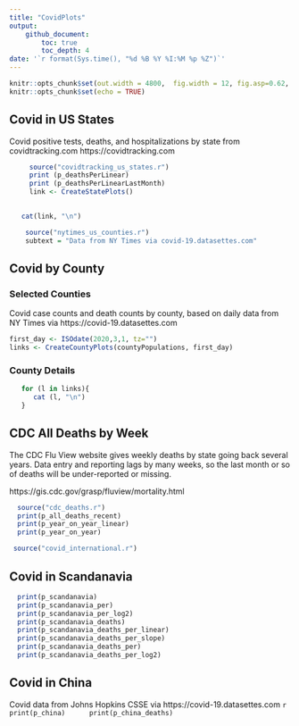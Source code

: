 ```yaml
---
title: "CovidPlots"
output: 
    github_document:
        toc: true
        toc_depth: 4
date: '`r format(Sys.time(), "%d %B %Y %I:%M %p %Z")`'
---
```



```r
knitr::opts_chunk$set(out.width = 4800,  fig.width = 12, fig.asp=0.62,  dev = 'svg') 
knitr::opts_chunk$set(echo = TRUE)
```

## Covid in US States
Covid positive tests, deaths, and hospitalizations by state from covidtracking.com https://covidtracking.com
 
```r
     source("covidtracking_us_states.r")
     print (p_deathsPerLinear)
     print (p_deathsPerLinearLastMonth)
     link <- CreateStatePlots()
     
```

```r
   cat(link, "\n")
```





```r
    source("nytimes_us_counties.r")
    subtext = "Data from NY Times via covid-19.datasettes.com"

```

 
 


 

## Covid by County  
### Selected Counties


Covid case counts and death counts by county, based on daily data from NY Times via https://covid-19.datasettes.com  

```r
first_day <- ISOdate(2020,3,1, tz="")
links <- CreateCountyPlots(countyPopulations, first_day)

```

### County Details

```r
   for (l in links){
      cat (l, "\n")
   }
```
 

 
## CDC All Deaths by Week
 The CDC Flu View website gives weekly deaths by state going back several years. Data entry and reporting lags by many weeks, so the last month or so of deaths will be under-reported or missing.
 
 https://gis.cdc.gov/grasp/fluview/mortality.html
 
 ```r
   source("cdc_deaths.r")
   print(p_all_deaths_recent)
   print(p_year_on_year_linear)
   print(p_year_on_year)
 
 ```
 
 ```r
  source("covid_international.r")
```

## Covid in Scandanavia
 ```r
   print(p_scandanavia)
   print(p_scandanavia_per)
   print(p_scandanavia_per_log2)
   print(p_scandanavia_deaths)
   print(p_scandanavia_deaths_per_linear)
   print(p_scandanavia_deaths_per_slope)
   print(p_scandanavia_deaths_per)
   print(p_scandanavia_deaths_per_log2)
``` 
 
 

## Covid in China

 Covid data from Johns Hopkins CSSE via https://covid-19.datasettes.com
 ```r
     
     print(p_china)
     print(p_china_deaths)
 ```


